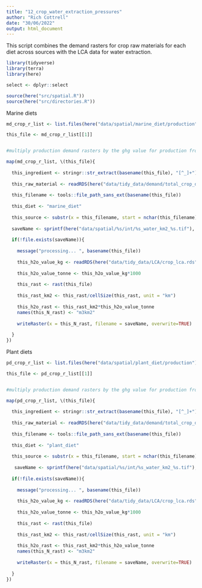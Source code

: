 ```yaml
---
title: "12_crop_water_extraction_pressures"
author: "Rich Cottrell"
date: "30/06/2022"
output: html_document
---
```


This script combines the demand rasters for crop raw materials for each diet across sources with the LCA data for water extraction.

```r

library(tidyverse)
library(terra)
library(here)

select <- dplyr::select

source(here("src/spatial.R"))
source(here("src/directories.R"))

```


Marine diets

```r

md_crop_r_list <- list.files(here("data/spatial/marine_diet/production"), pattern = "AllTech", full.names = TRUE)

this_file <- md_crop_r_list[[1]]


#multiply production demand rasters by the ghg value for production from each country

map(md_crop_r_list, \(this_file){
  
  this_ingredient <- stringr::str_extract(basename(this_file), "[^_]+")
  
  this_raw_material <- readRDS(here("data/tidy_data/demand/total_crop_demand.rds")) |> select(ingredients, FAOSTAT_name) |> distinct() |> filter(ingredients == this_ingredient) |> pull(FAOSTAT_name)
  
  this_filename <- tools::file_path_sans_ext(basename(this_file))
  
  this_diet <- "marine_diet"
  
  this_source <- substr(x = this_filename, start = nchar(this_filename)-2, stop = nchar(this_filename))
  
  saveName <- sprintf(here("data/spatial/%s/int/%s_water_km2_%s.tif"), this_diet, this_ingredient, this_source)
  
  if(!file.exists(saveName)){
    
    message("processing... ", basename(this_file))
    
    this_h2o_value_kg <- readRDS(here("data/tidy_data/LCA/crop_lca.rds")) |> filter(FAOSTAT_name == this_raw_material &iso3c == this_source & impact_category %in% c("Water consumption", "Water use")) |> pull(value) |> mean()
    
    this_h2o_value_tonne <- this_h2o_value_kg*1000
    
    this_rast <- rast(this_file)
    
    this_rast_km2 <- this_rast/cellSize(this_rast, unit = "km")
    
    this_h2o_rast <- this_rast_km2*this_h2o_value_tonne
    names(this_N_rast) <- "m3km2"
    
    writeRaster(x = this_N_rast, filename = saveName, overwrite=TRUE)
    
  }
})


```

Plant diets

```r

pd_crop_r_list <- list.files(here("data/spatial/plant_diet/production"), pattern = "AllTech", full.names = TRUE)

this_file <- pd_crop_r_list[[1]]


#multiply production demand rasters by the ghg value for production from each country

map(pd_crop_r_list, \(this_file){
  
  this_ingredient <- stringr::str_extract(basename(this_file), "[^_]+")
  
  this_raw_material <- readRDS(here("data/tidy_data/demand/total_crop_demand.rds")) |> select(ingredients, FAOSTAT_name) |> distinct() |> filter(ingredients == this_ingredient) |> pull(FAOSTAT_name)
  
  this_filename <- tools::file_path_sans_ext(basename(this_file))
  
  this_diet <- "plant_diet"
  
  this_source <- substr(x = this_filename, start = nchar(this_filename)-2, stop = nchar(this_filename))
  
   saveName <- sprintf(here("data/spatial/%s/int/%s_water_km2_%s.tif"), this_diet, this_ingredient, this_source)
  
  if(!file.exists(saveName)){
    
    message("processing... ", basename(this_file))
    
    this_h2o_value_kg <- readRDS(here("data/tidy_data/LCA/crop_lca.rds")) |> filter(FAOSTAT_name == this_raw_material &iso3c == this_source & impact_category %in% c("Water consumption", "Water use")) |> pull(value) |> mean()
    
    this_h2o_value_tonne <- this_h2o_value_kg*1000
    
    this_rast <- rast(this_file)
    
    this_rast_km2 <- this_rast/cellSize(this_rast, unit = "km")
    
    this_h2o_rast <- this_rast_km2*this_h2o_value_tonne
    names(this_N_rast) <- "m3km2"
    
    writeRaster(x = this_N_rast, filename = saveName, overwrite=TRUE)
    
  }
})


```
